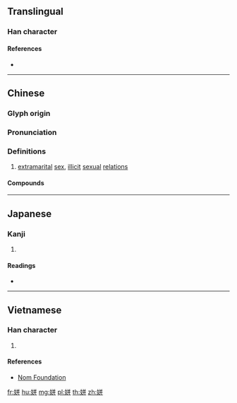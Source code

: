 {{character info/new}}
==Translingual==

===Han character===
{{Han char|rn=38|rad=女|as=06|sn=9|four=48441|canj=VTT|ids=⿰女并}}

====References====
* {{Han ref|kx=0259.160|dkj=06199|dj=0525.150|hdz=21047.100|uh=59D8|ud=23000|bh=ABB9|bd=43961}}

----

==Chinese==
{{zh-forms}}

===Glyph origin===
{{Han etym}}

===Pronunciation===
{{zh-pron
|m=pīn
|c=ping1
|h=pfs=
|md=
|mn=qz,xm,zz:pheng
|w=
|mc=y
|oc=y
|cat=n
}}

===Definitions===
{{zh-hanzi}}

# [[extramarital]] [[sex]], [[illicit]] [[sexual]] [[relation]]s

====Compounds====
{{zh-der|姘出去|姘居|姘識|姘頭|軋姘頭}}

----

==Japanese==

===Kanji===
{{ja-kanji|grade=|rs=女06}}

# {{defn|lang=ja|sort=女06}}

====Readings====
* {{ja-readings|on=[[ひん]] (hin), [[ほう]] (hō), [[へい]] (hei)|kun=}}

----

==Vietnamese==

===Han character===
{{vi-hantu|[[phanh]]|rs=女06}}

# {{defn|lang=vi|sort=女06}}

====References====
* [http://nomfoundation.org/common/nom_details.php?codepoint=59d8 Nom Foundation]

[[fr:姘]]
[[hu:姘]]
[[mg:姘]]
[[pl:姘]]
[[th:姘]]
[[zh:姘]]